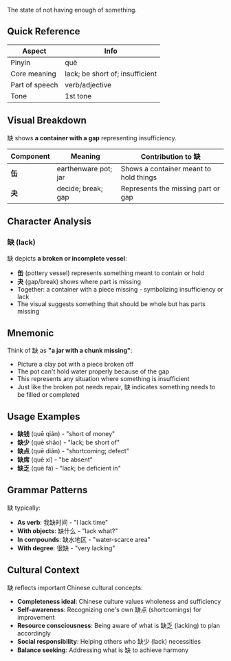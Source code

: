 The state of not having enough of something.

## Quick Reference

| Aspect         | Info                            |
| -------------- | ------------------------------- |
| Pinyin         | quē                             |
| Core meaning   | lack; be short of; insufficient |
| Part of speech | verb/adjective                  |
| Tone           | 1st tone                        |

## Visual Breakdown

缺 shows **a container with a gap** representing insufficiency.

| Component | Meaning              | Contribution to 缺                     |
| --------- | -------------------- | -------------------------------------- |
| **缶**    | earthenware pot; jar | Shows a container meant to hold things |
| **夬**    | decide; break; gap   | Represents the missing part or gap     |

## Character Analysis

### 缺 (lack)

缺 depicts **a broken or incomplete vessel**:

- **缶** (pottery vessel) represents something meant to contain or hold
- **夬** (gap/break) shows where part is missing
- Together: a container with a piece missing - symbolizing insufficiency or lack
- The visual suggests something that should be whole but has parts missing

## Mnemonic

Think of 缺 as **"a jar with a chunk missing"**:

- Picture a clay pot with a piece broken off
- The pot can't hold water properly because of the gap
- This represents any situation where something is insufficient
- Just like the broken pot needs repair, 缺 indicates something needs to be filled or completed

## Usage Examples

- **缺钱** (quē qián) - "short of money"
- **缺少** (quē shǎo) - "lack; be short of"
- **缺点** (quē diǎn) - "shortcoming; defect"
- **缺席** (quē xí) - "be absent"
- **缺乏** (quē fá) - "lack; be deficient in"

## Grammar Patterns

缺 typically:

- **As verb**: 我缺时间 - "I lack time"
- **With objects**: 缺什么 - "lack what?"
- **In compounds**: 缺水地区 - "water-scarce area"
- **With degree**: 很缺 - "very lacking"

## Cultural Context

缺 reflects important Chinese cultural concepts:

- **Completeness ideal**: Chinese culture values wholeness and sufficiency
- **Self-awareness**: Recognizing one's own 缺点 (shortcomings) for improvement
- **Resource consciousness**: Being aware of what is 缺乏 (lacking) to plan accordingly
- **Social responsibility**: Helping others who 缺少 (lack) necessities
- **Balance seeking**: Addressing what is 缺 to achieve harmony
